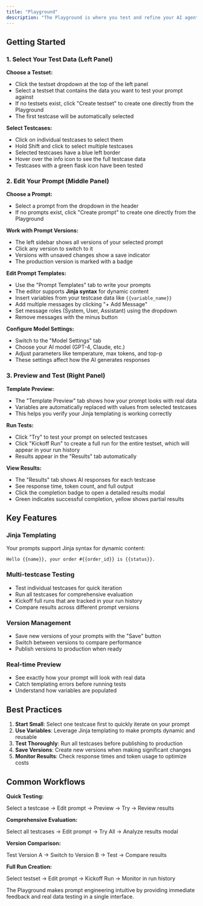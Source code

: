 ```yaml
---
title: "Playground"
description: "The Playground is where you test and refine your AI agent prompts using real data. It's a three-panel interface that lets you select test data, edit prompts with Jinja templating, configure AI models, and see results in real-time."
---
```



<DarkLightImage
  lightSrc="/images/playground-light.png"
  caption="Playground overview."
  alt="Screenshot of the playground in the UI."
/>

## Getting Started

### 1. Select Your Test Data (Left Panel)

**Choose a Testset:**
- Click the testset dropdown at the top of the left panel
- Select a testset that contains the data you want to test your prompt against
- If no testsets exist, click "Create testset" to create one directly from the Playground
- The first testcase will be automatically selected

**Select Testcases:**
- Click on individual testcases to select them
- Hold Shift and click to select multiple testcases
- Selected testcases have a blue left border
- Hover over the info icon to see the full testcase data
- Testcases with a green flask icon have been tested

### 2. Edit Your Prompt (Middle Panel)

**Choose a Prompt:**
- Select a prompt from the dropdown in the header
- If no prompts exist, click "Create prompt" to create one directly from the Playground

**Work with Prompt Versions:**
- The left sidebar shows all versions of your selected prompt
- Click any version to switch to it
- Versions with unsaved changes show a save indicator
- The production version is marked with a badge

**Edit Prompt Templates:**
- Use the "Prompt Templates" tab to write your prompts
- The editor supports **Jinja syntax** for dynamic content
- Insert variables from your testcase data like `{{variable_name}}`
- Add multiple messages by clicking "+ Add Message"
- Set message roles (System, User, Assistant) using the dropdown
- Remove messages with the minus button

**Configure Model Settings:**
- Switch to the "Model Settings" tab
- Choose your AI model (GPT-4, Claude, etc.)
- Adjust parameters like temperature, max tokens, and top-p
- These settings affect how the AI generates responses

### 3. Preview and Test (Right Panel)

**Template Preview:**
- The "Template Preview" tab shows how your prompt looks with real data
- Variables are automatically replaced with values from selected testcases
- This helps you verify your Jinja templating is working correctly

**Run Tests:**
- Click "Try" to test your prompt on selected testcases
- Click "Kickoff Run" to create a full run for the entire testset, which will appear in your run history
- Results appear in the "Results" tab automatically

**View Results:**
- The "Results" tab shows AI responses for each testcase
- See response time, token count, and full output
- Click the completion badge to open a detailed results modal
- Green indicates successful completion, yellow shows partial results

## Key Features

### Jinja Templating
Your prompts support Jinja syntax for dynamic content:
```jinja
Hello {{name}}, your order #{{order_id}} is {{status}}.
```

### Multi-testcase Testing
- Test individual testcases for quick iteration
- Run all testcases for comprehensive evaluation
- Kickoff full runs that are tracked in your run history
- Compare results across different prompt versions

### Version Management
- Save new versions of your prompts with the "Save" button
- Switch between versions to compare performance
- Publish versions to production when ready

### Real-time Preview
- See exactly how your prompt will look with real data
- Catch templating errors before running tests
- Understand how variables are populated

## Best Practices

1. **Start Small**: Select one testcase first to quickly iterate on your prompt
2. **Use Variables**: Leverage Jinja templating to make prompts dynamic and reusable
3. **Test Thoroughly**: Run all testcases before publishing to production
4. **Save Versions**: Create new versions when making significant changes
5. **Monitor Results**: Check response times and token usage to optimize costs

## Common Workflows

**Quick Testing:**

Select a testcase → Edit prompt → Preview → Try → Review results

**Comprehensive Evaluation:**

Select all testcases → Edit prompt → Try All → Analyze results modal

**Version Comparison:**

Test Version A → Switch to Version B → Test → Compare results

**Full Run Creation:**

Select testset → Edit prompt → Kickoff Run → Monitor in run history

The Playground makes prompt engineering intuitive by providing immediate feedback and real data testing in a single interface.